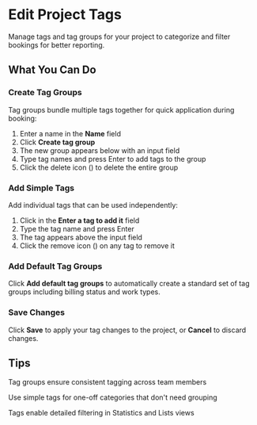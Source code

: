 # Edit Project Tags

Manage tags and tag groups for your project to categorize and filter bookings for better reporting.

## What You Can Do

### Create Tag Groups
Tag groups bundle multiple tags together for quick application during booking:
1. Enter a name in the **Name** field
2. Click **Create tag group**
3. The new group appears below with an input field
4. Type tag names and press Enter to add tags to the group
5. Click the delete icon (<Icon name="Trash2" />) to delete the entire group

### Add Simple Tags
Add individual tags that can be used independently:
1. Click in the **Enter a tag to add it** field
2. Type the tag name and press Enter
3. The tag appears above the input field
4. Click the remove icon (<Icon name="X" />) on any tag to remove it

### Add Default Tag Groups
Click **Add default tag groups** to automatically create a standard set of tag groups including billing status and work types.

### Save Changes
Click **Save** to apply your tag changes to the project, or **Cancel** to discard changes.

## Tips

<Tip>Tag groups ensure consistent tagging across team members</Tip>

<Tip>Use simple tags for one-off categories that don't need grouping</Tip>

<Tip>Tags enable detailed filtering in Statistics and Lists views</Tip>
